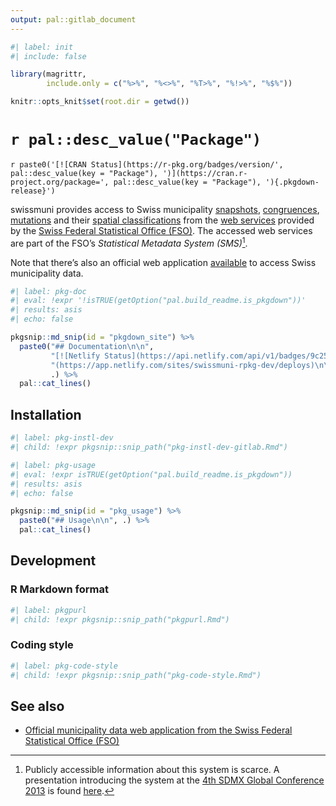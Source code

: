 ```yaml
---
output: pal::gitlab_document
---
```


```r
#| label: init
#| include: false

library(magrittr,
        include.only = c("%>%", "%<>%", "%T>%", "%!>%", "%$%"))

knitr::opts_knit$set(root.dir = getwd())
```

# `r pal::desc_value("Package")`

`r paste0('[![CRAN Status](https://r-pkg.org/badges/version/', pal::desc_value(key = "Package"), ')](https://cran.r-project.org/package=', pal::desc_value(key = "Package"), '){.pkgdown-release}')`

swissmuni provides access to Swiss municipality [snapshots](https://sms.bfs.admin.ch/WcfBFSSpecificService.svc/AnonymousRest/communes/snapshots),
[congruences](https://sms.bfs.admin.ch/WcfBFSSpecificService.svc/AnonymousRest/communes/correspondances),
[mutations](https://sms.bfs.admin.ch/WcfBFSSpecificService.svc/AnonymousRest/communes/mutations) and their [spatial
classifications](https://sms.bfs.admin.ch/WcfBFSSpecificService.svc/AnonymousRest/communes/levels) from the [web
services](https://www.bfs.admin.ch/bfs/de/home/dienstleistungen/forschung/api/api-gemeinde.assetdetail.15224054.html) provided by the [Swiss Federal Statistical
Office (FSO)](https://www.bfs.admin.ch/bfs/en/home.html). The accessed web services are part of the FSO's *Statistical Metadata System (SMS)*[^1].

Note that there's also an official web application [available](https://www.agvchapp.bfs.admin.ch/de/communes/query) to access Swiss municipality data.

```r
#| label: pkg-doc
#| eval: !expr '!isTRUE(getOption("pal.build_readme.is_pkgdown"))'
#| results: asis
#| echo: false

pkgsnip::md_snip(id = "pkgdown_site") %>%
  paste0("## Documentation\n\n",
         "[![Netlify Status](https://api.netlify.com/api/v1/badges/9c255431-9f12-4bd9-a169-a7be1e23b985/deploy-status)]",
         "(https://app.netlify.com/sites/swissmuni-rpkg-dev/deploys)\n\n",
         .) %>%
  pal::cat_lines()
```

[^1]: Publicly accessible information about this system is scarce. A presentation introducing the system at the [4th SDMX Global Conference
    2013](https://sdmx.org/?sdmx_events=4th-sdmx-global-conference) is found
    [here](https://web.archive.org/web/20200615113441/https://www.oecd.org/sdd/SDMX%202013%20Session%203.7%20-%20A%20statistical%20metadata%20system%20based%20on%20SDMX.pdf).

## Installation

```r
#| label: pkg-instl-dev
#| child: !expr pkgsnip::snip_path("pkg-instl-dev-gitlab.Rmd")
```

```r
#| label: pkg-usage
#| eval: !expr isTRUE(getOption("pal.build_readme.is_pkgdown"))
#| results: asis
#| echo: false

pkgsnip::md_snip(id = "pkg_usage") %>%
  paste0("## Usage\n\n", .) %>%
  pal::cat_lines()
```

## Development

### R Markdown format

```r
#| label: pkgpurl
#| child: !expr pkgsnip::snip_path("pkgpurl.Rmd")
```

### Coding style

```r
#| label: pkg-code-style
#| child: !expr pkgsnip::snip_path("pkg-code-style.Rmd")
```

## See also

-   [Official municipality data web application from the Swiss Federal Statistical Office (FSO)](https://www.agvchapp.bfs.admin.ch/de/communes/query)
